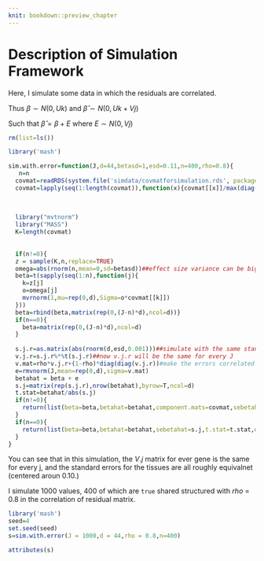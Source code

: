```yaml
---
knit: bookdown::preview_chapter
---
```


# Description of Simulation Framework


Here, I simulate some data in which the residuals are correlated. 

Thus $\beta \sim N(0,Uk)$
and $\hat{\beta} \sim N(0,Uk+Vj)$

Such that $\hat{\beta} = \beta + E$ where $E \sim N(0,Vj)$

```r
rm(list=ls())

library('mash')

sim.with.error=function(J,d=44,betasd=1,esd=0.11,n=400,rho=0.8){
   n=n
  covmat=readRDS(system.file('simdata/covmatforsimulation.rds', package = 'mash'))[2:9]
  covmat=lapply(seq(1:length(covmat)),function(x){covmat[[x]]/max(diag(covmat[[x]]))})
  
  
  
  library("mvtnorm")
  library("MASS")
  K=length(covmat)
  
  
  if(n!=0){
  z = sample(K,n,replace=TRUE)
  omega=abs(rnorm(n,mean=0,sd=betasd))##effect size variance can be big or small
  beta=t(sapply(seq(1:n),function(j){
    k=z[j]
    o=omega[j]
    mvrnorm(1,mu=rep(0,d),Sigma=o*covmat[[k]])
  }))
  beta=rbind(beta,matrix(rep(0,(J-n)*d),ncol=d))}
  if(n==0){
    beta=matrix(rep(0,(J-n)*d),ncol=d)
  }
  
  s.j.r=as.matrix(abs(rnorm(d,esd,0.001)))##simulate with the same standard error for every J
  v.j.r=s.j.r%*%t(s.j.r)##now v.j.r will be the same for every J
  v.mat=rho*v.j.r+(1-rho)*diag(diag(v.j.r))#make the errors correlated
  e=rmvnorm(J,mean=rep(0,d),sigma=v.mat)
  betahat = beta + e
  s.j=matrix(rep(s.j.r),nrow(betahat),byrow=T,ncol=d)
  t.stat=betahat/abs(s.j)
  if(n!=0){
    return(list(beta=beta,betahat=betahat,component.mats=covmat,sebetahat=s.j,t.stat=t.stat,component.id=z,error=e,var.mat=v.mat,omega=omega))
  }
  if(n==0){
    return(list(beta=beta,betahat=betahat,sebetahat=s.j,t.stat=t.stat,error=e,var.mat=v.mat))
  }
}
```

You can see that in this simulation, the $V.j$ matrix for ever gene is the same for every j, and the standard errors for the tissues are all roughly equivalnet (centered aroun 0.10.)


I simulate 1000 values, 400 of which are `true` shared structured with $rho$ = 0.8 in the correlation of residual matrix.
```r
library('mash')
seed=4
set.seed(seed)
s=sim.with.error(J = 1000,d = 44,rho = 0.8,n=400)

attributes(s)
```



